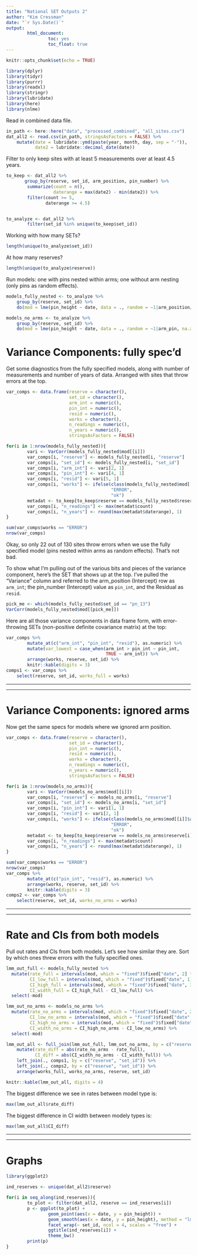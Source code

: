 ```yaml
---
title: "National SET Outputs 2"
author: "Kim Cressman"
date: "`r Sys.Date()`"
output: 
        html_document:
                toc: yes
                toc_float: true
---
```


```r
knitr::opts_chunk$set(echo = TRUE)
```

```r

library(dplyr)
library(tidyr)
library(purrr)
library(readxl)
library(stringr)
library(lubridate)
library(here)
library(nlme)
```

Read in combined data file.  

```r
in_path <- here::here("data", "processed_combined", "all_sites.csv")
dat_all2 <- read.csv(in_path, stringsAsFactors = FALSE) %>% 
    mutate(date = lubridate::ymd(paste(year, month, day, sep = "-")),
           date2 = lubridate::decimal_date(date))
```

Filter to only keep sites with at least 5 measurements over at least 4.5 years.  

```r
to_keep <- dat_all2 %>% 
       group_by(reserve, set_id, arm_position, pin_number) %>% 
        summarize(count = n(),
                  daterange = max(date2) - min(date2)) %>% 
        filter(count >= 5,
               daterange >= 4.5)


to_analyze <- dat_all2 %>% 
        filter(set_id %in% unique(to_keep$set_id))
```

Working with how many SETs?  

```r
length(unique(to_analyze$set_id))
```

At how many reserves?  

```r
length(unique(to_analyze$reserve))
```


Run models: one with pins nested within arms; one without arm nesting (only pins as random effects).  

```r
models_fully_nested <- to_analyze %>%
    group_by(reserve, set_id) %>%
    do(mod = lme(pin_height ~ date, data = ., random = ~1|arm_position/arm_pin, na.action = na.omit))

models_no_arms <- to_analyze %>%
    group_by(reserve, set_id) %>%
    do(mod = lme(pin_height ~ date, data = ., random = ~1|arm_pin, na.action = na.omit))
```

# Variance Components:  fully spec'd  

Get some diagnostics from the fully specified models, along with number of measurements and number of years of data. Arranged with sites that throw errors at the top.  

```r
var_comps <- data.frame(reserve = character(),
                        set_id = character(),
                        arm_int = numeric(),
                        pin_int = numeric(),
                        resid = numeric(),
                        works = character(),
                        n_readings = numeric(),
                        n_years = numeric(),
                        stringsAsFactors = FALSE)

for(i in 1:nrow(models_fully_nested)){
        vari <- VarCorr(models_fully_nested$mod[[i]])
        var_comps[i, "reserve"] <- models_fully_nested[i, "reserve"]
        var_comps[i, "set_id"] <- models_fully_nested[i, "set_id"]
        var_comps[i, "arm_int"] <- vari[2, 1]
        var_comps[i, "pin_int"] <- vari[4, 1]
        var_comps[i, "resid"] <- vari[5, 1]
        var_comps[i, "works"] <- ifelse(class(models_fully_nested$mod[[i]]$apVar) == "character",
                                        "ERROR",
                                        "ok")
        metadat <- to_keep[to_keep$reserve == models_fully_nested$reserve[i] & to_keep$set_id == models_fully_nested$set_id[i], ]
        var_comps[i, "n_readings"] <- max(metadat$count)
        var_comps[i, "n_years"] <- round(max(metadat$daterange), 1)
}
```

```r
sum(var_comps$works == "ERROR")
nrow(var_comps)
```

Okay, so only 22 out of 130 sites throw errors when we use the fully specified model (pins nested within arms as random effects). That's not bad. 

To show what I'm pulling out of the various bits and pieces of the variance component, here's the SET that shows up at the top. I've pulled the "Variance" column and referred to the arm_position (Intercept) row as `arm_int`; the pin_number (Intercept) value as `pin_int`, and the Residual as `resid`.  

```r
pick_me <- which(models_fully_nested$set_id == "pn_13")
VarCorr(models_fully_nested$mod[[pick_me]])
```


Here are all those variance components in data frame form, with error-throwing SETs (non-positive definite covariance matrix) at the top:  

```r
var_comps %>%
        mutate_at(c("arm_int", "pin_int", "resid"), as.numeric) %>% 
        mutate(var_lowest = case_when(arm_int > pin_int ~ pin_int,
                                      TRUE ~ arm_int)) %>% 
        arrange(works, reserve, set_id) %>% 
        knitr::kable(digits = 3)
comps1 <- var_comps %>% 
    select(reserve, set_id, works_full = works)
```


***
***

# Variance Components: ignored arms  

Now get the same specs for models where we ignored arm position.  

```r
var_comps <- data.frame(reserve = character(),
                        set_id = character(),
                        pin_int = numeric(),
                        resid = numeric(),
                        works = character(),
                        n_readings = numeric(),
                        n_years = numeric(),
                        stringsAsFactors = FALSE)

for(i in 1:nrow(models_no_arms)){
        vari <- VarCorr(models_no_arms$mod[[i]])
        var_comps[i, "reserve"] <- models_no_arms[i, "reserve"]
        var_comps[i, "set_id"] <- models_no_arms[i, "set_id"]
        var_comps[i, "pin_int"] <- vari[1, 1]
        var_comps[i, "resid"] <- vari[2, 1]
        var_comps[i, "works"] <- ifelse(class(models_no_arms$mod[[i]]$apVar) == "character",
                                        "ERROR",
                                        "ok")
        metadat <- to_keep[to_keep$reserve == models_no_arms$reserve[i] & to_keep$set_id == models_no_arms$set_id[i], ]
        var_comps[i, "n_readings"] <- max(metadat$count)
        var_comps[i, "n_years"] <- round(max(metadat$daterange), 1)
}
```

```r
sum(var_comps$works == "ERROR")
nrow(var_comps)
var_comps %>%
        mutate_at(c("pin_int", "resid"), as.numeric) %>%  
        arrange(works, reserve, set_id) %>% 
        knitr::kable(digits = 3)
comps2 <- var_comps %>% 
    select(reserve, set_id, works_no_arms = works)
```

***
***

# Rate and CIs from both models  


Pull out rates and CIs from both models. Let's see how similar they are. Sort by which ones threw errors with the fully specified ones.  

```r
lmm_out_full <- models_fully_nested %>% 
  mutate(rate_full = intervals(mod, which = "fixed")$fixed["date", 2] * 365.25,
         CI_low_full = intervals(mod, which = "fixed")$fixed["date", 1] * 365.25,
         CI_high_full = intervals(mod, which = "fixed")$fixed["date", 3] * 365.25,
         CI_width_full = CI_high_full - CI_low_full) %>% 
  select(-mod)

lmm_out_no_arms <- models_no_arms %>% 
  mutate(rate_no_arms = intervals(mod, which = "fixed")$fixed["date", 2] * 365.25,
         CI_low_no_arms = intervals(mod, which = "fixed")$fixed["date", 1] * 365.25,
         CI_high_no_arms = intervals(mod, which = "fixed")$fixed["date", 3] * 365.25,
         CI_width_no_arms = CI_high_no_arms - CI_low_no_arms) %>% 
  select(-mod)

lmm_out_all <- full_join(lmm_out_full, lmm_out_no_arms, by = c("reserve", "set_id")) %>% 
    mutate(rate_diff = abs(rate_no_arms - rate_full),
           CI_diff = abs(CI_width_no_arms - CI_width_full)) %>% 
    left_join(., comps1, by = c("reserve", "set_id")) %>% 
    left_join(., comps2, by = c("reserve", "set_id")) %>% 
    arrange(works_full, works_no_arms, reserve, set_id)
```

```r
knitr::kable(lmm_out_all, digits = 4)
```

The biggest difference we see in rates between model type is:  
```r
max(lmm_out_all$rate_diff)
```

The biggest difference in CI width between modely types is:  
```r
max(lmm_out_all$CI_diff)
```


***
***

# Graphs  


```r
library(ggplot2)

ind_reserves <- unique(dat_all2$reserve)

for(i in seq_along(ind_reserves)){
        to_plot <- filter(dat_all2, reserve == ind_reserves[i])
        p <- ggplot(to_plot) +
                geom_point(aes(x = date, y = pin_height)) +
                geom_smooth(aes(x = date, y = pin_height), method = "lm", se = FALSE) +
                facet_wrap(~ set_id, ncol = 4, scales = "free") +
                ggtitle(ind_reserves[i]) +
                theme_bw()
        print(p)
}

```

